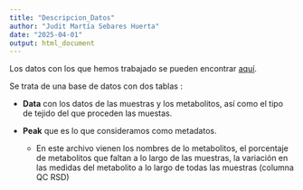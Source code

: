 ```yaml
---
title: "Descripcion_Datos"
author: "Judit Martía Sebares Huerta"
date: "2025-04-01"
output: html_document
---
```


Los datos con los que hemos trabajado se pueden encontrar [aquí](https://www.metabolomicsworkbench.org/data/DRCCMetadata.php?Mode=Project&ProjectID=PR000699).

Se trata de una base de datos con dos tablas :

-   **Data** con los datos de las muestras y los metabolitos, así como el tipo de tejido del que proceden las muestas.

-   **Peak** que es lo que consideramos como metadatos.

    -   En este archivo vienen los nombres de lo metabolitos, el porcentaje de metabolitos que faltan a lo largo de las muestras, la variación en las medidas del metabolito a lo largo de todas las muestras (columna QC RSD)
